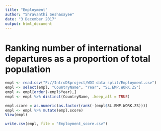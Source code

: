 ```yaml
---
title: "Employment"
author: "Shravanthi Seshasayee"
date: "3 December 2017"
output: html_document
---
```


# Ranking number of international departures as a proportion of total population
```r
empl <- read.csv("F://IntroDSproject/WDI data split/Employment.csv")
empl <- select(empl, "CountryName", "Year", "SL.EMP.WORK.ZS")
empl <- empl[order(-empl$Year),]
empl <- empl %>% distinct(CountryName, .keep_all = TRUE)

empl.score = as.numeric(as.factor(rank(-(empl$SL.EMP.WORK.ZS))))
empl <- empl %>% mutate(empl.score)
View(empl)

write.csv(empl, file = "Employment_score.csv")
```